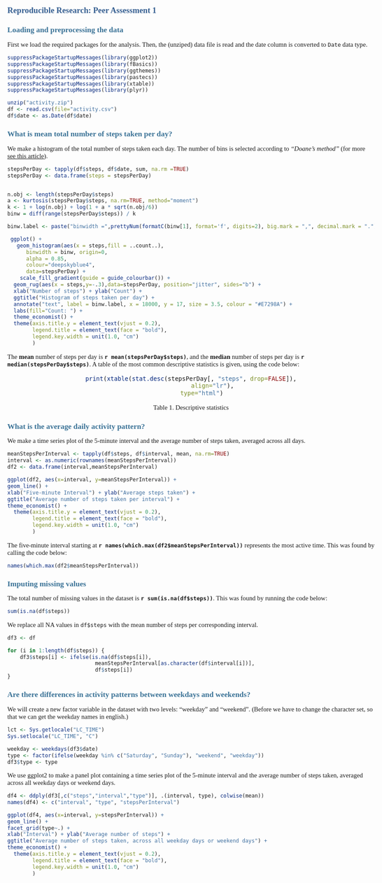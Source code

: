 
<style type="text/css">

body  {
   padding-top: 1em;
   margin: auto; 
   max-width: 60em; 
}


p {
  font-family: Calibri;
  font-size: 11pt;
  /* width: 99%; */
  margin-bottom: 10pt;
}

table {
  margin: auto;
  margin-top: 1em;
  margin-bottom: 1em;
  border: none;
}

caption {
  padding: 0 0 10px 0;
  width: 700px;   
	font: italic 11px "Trebuchet MS", Verdana, Arial, Helvetica, sans-serif;
	text-align: right;
}

th {
	font: bold 11px "Trebuchet MS", Verdana, Arial, Helvetica, sans-serif;
	color: #4f6b72;
	border-right: 1px solid #C1DAD7;
	border-bottom: 1px solid #C1DAD7;
	border-top: 1px solid #C1DAD7;
	letter-spacing: 2px;
	text-align: left;
	padding: 3px 3px 3px 3px;
	background: #D6E7EF url(images/bg_header.jpg) no-repeat;
  /*  #CAE8EA  */
}

th.nobg {
	border-top: 0;
	border-left: 0;
	border-right: 1px solid #C1DAD7;
	background: none;
}

td {
	border-right: 1px solid #C1DAD7;
	border-bottom: 1px solid #C1DAD7;
	background: #fff;
	padding: 3px 3px 3px 3px;
	color: #4f6b72;
}

td.alt {
	background: #F5FAFA;
	color: #797268;
}

th.spec {
	border-left: 1px solid #C1DAD7;
	border-top: 0;
	background: #fff url(images/bullet1.gif) no-repeat;
	font: bold 10px "Trebuchet MS", Verdana, Arial, Helvetica, sans-serif;
}

th.specalt {
	border-left: 1px solid #C1DAD7;
	border-top: 0;
	background: #f5fafa url(images/bullet2.gif) no-repeat;
	font: bold 10px "Trebuchet MS", Verdana, Arial, Helvetica, sans-serif;
	color: #797268;
}

/* Set the headings to correspond to Word-style */
h1, h2, h3, h4, h5, h6 {
  /* margin: 4pt 0pt 6pt 0pt; */
  font-family: Cambria;
  font-weight: bold;
}
 
/* h1 has a slightly larger top margins 
   so we re-set that from the other*/
h1 {
  /* margin: 24pt 0pt 6pt 0pt; */
  font-size: 14pt;
  color: #365F91;
}
 
 
h2 {
  font-size: 13pt;
  color: #3A7296 /* #4F81BD; 407396 566D8C 3A7296 496F85 4B7C89 */
}
 
h3 {
  font-size: 12pt;
  color: #3A7296 /* #4F81BD; */
}
 
h4 {
  font-size: 12pt;
  font-weight: lighter;
  font-style: italic;
  color: #3A7296 /* #4F81BD; */
}
 
h5 {
  font-size: 11pt;
  font-weight: normal;
  color: #243F5D;
}
 
h6 {
  font-size: 11pt;
  font-weight: normal;
  font-style: italic;
  color: #243F5D;
}

div.centered 
{
  font-family: Calibri;
  font-size: 12pt;
  text-align: center;
}

div.centered table {
  width: 350px;
  margin: 0 auto; 
  text-align: left;
}

div.centered td:first-child {
  background: #D6E7EF url(images/bg_header.jpg) no-repeat;
}

</style>

# Reproducible Research: Peer Assessment 1


## Loading and preprocessing the data

First we load the required packages for the analysis. Then, the (unziped) data file is read and the date column is converted to `Date` data type.

```r

suppressPackageStartupMessages(library(ggplot2))
suppressPackageStartupMessages(library(fBasics))
suppressPackageStartupMessages(library(ggthemes))
suppressPackageStartupMessages(library(pastecs))
suppressPackageStartupMessages(library(xtable))
suppressPackageStartupMessages(library(plyr))

unzip("activity.zip")
df <- read.csv(file="activity.csv")
df$date <- as.Date(df$date)
```


## What is mean total number of steps taken per day?

We make a histogram of the total number of steps taken each day. The number of bins is selected according to _"Doane's method"_ (for more [see this article](http://en.wikipedia.org/wiki/Histogram#Number_of_bins_and_width)). 


```r

stepsPerDay <- tapply(df$steps, df$date, sum, na.rm =TRUE)
stepsPerDay <- data.frame(steps = stepsPerDay)


n.obj <- length(stepsPerDay$steps)
a <- kurtosis(stepsPerDay$steps, na.rm=TRUE, method="moment")
k <- 1 + log(n.obj) + log(1 + a * sqrt(n.obj/6))
binw = diff(range(stepsPerDay$steps)) / k

binw.label <- paste("binwidth =",prettyNum(formatC(binw[1], format='f', digits=2), big.mark = ",", decimal.mark = "."))

 ggplot() +
   geom_histogram(aes(x = steps,fill = ..count..),
      binwidth = binw, origin=0,
      alpha = 0.85,
      colour="deepskyblue4",           
  	  data=stepsPerDay) + 
 	scale_fill_gradient(guide = guide_colourbar()) +
  geom_rug(aes(x = steps,y=-.3),data=stepsPerDay, position="jitter", sides="b") +
  xlab("Number of steps") + ylab("Count") +
  ggtitle("Histogram of steps taken per day") +
  annotate("text", label = binw.label, x = 18000, y = 17, size = 3.5, colour = "#E7298A") +
  labs(fill="Count: ") +
  theme_economist() +
  theme(axis.title.y = element_text(vjust = 0.2),
        legend.title = element_text(face = "bold"),
        legend.key.width = unit(1.0, "cm")
        )
```

The **mean** number of steps per day is **`r mean(stepsPerDay$steps)`**, and the **median** number of steps per day is **`r median(stepsPerDay$steps)`**. A table of the most common descriptive statistics is given, using the code below:

<div class="centered">
```r
print(xtable(stat.desc(stepsPerDay[, "steps", drop=FALSE]),
             align="lr"), 
      type="html")
```
Table 1. Descriptive statistics 
</div>

## What is the average daily activity pattern?

We make a time series plot of the 5-minute interval and the
average number of steps taken, averaged across all days.

```r

meanStepsPerInterval <- tapply(df$steps, df$interval, mean, na.rm=TRUE)
interval <- as.numeric(rownames(meanStepsPerInterval))
df2 <- data.frame(interval,meanStepsPerInterval)

ggplot(df2, aes(x=interval, y=meanStepsPerInterval)) +
geom_line() +
xlab("Five-minute Interval") + ylab("Average steps taken") +
ggtitle("Average number of steps taken per interval") +
theme_economist() +
  theme(axis.title.y = element_text(vjust = 0.2),
        legend.title = element_text(face = "bold"),
        legend.key.width = unit(1.0, "cm")
        )

```

The five-minute interval starting at **`r names(which.max(df2$meanStepsPerInterval))`** represents the most active time. This was found by calling the code below:

```r
names(which.max(df2$meanStepsPerInterval))
```

## Imputing missing values

The total number of missing values in the dataset is **`r sum(is.na(df$steps))`**.  This was found by running the code below:

```r
sum(is.na(df$steps))
```

We replace all NA values in `df$steps` with the mean number of steps per
corresponding interval.

```r
df3 <- df

for (i in 1:length(df$steps)) {
    df3$steps[i] <- ifelse(is.na(df$steps[i]),
                            meanStepsPerInterval[as.character(df$interval[i])],
                            df$steps[i])
}
```


## Are there differences in activity patterns between weekdays and weekends?

We will create a new factor variable in the dataset with two levels: "weekday" and
"weekend".  (Before we have to change the character set, so that we can get the weekday names in english.)


```r

lct <- Sys.getlocale("LC_TIME")
Sys.setlocale("LC_TIME", "C")

weekday <- weekdays(df3$date)
type <- factor(ifelse(weekday %in% c("Saturday", "Sunday"), "weekend", "weekday"))
df3$type <- type

```

We use ggplot2 to make a panel plot containing a time series plot of the 5-minute interval and the average number of steps taken, averaged across all weekday days or weekend days.

```r

df4 <- ddply(df3[,c("steps","interval","type")], .(interval, type), colwise(mean))
names(df4) <- c("interval", "type", "stepsPerInterval")

ggplot(df4, aes(x=interval, y=stepsPerInterval)) +
geom_line() +
facet_grid(type~.) +
xlab("Interval") + ylab("Average number of steps") +
ggtitle("Average number of steps taken, across all weekday days or weekend days") +
theme_economist() +
  theme(axis.title.y = element_text(vjust = 0.2),
        legend.title = element_text(face = "bold"),
        legend.key.width = unit(1.0, "cm")
        )
```


